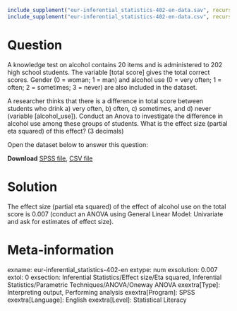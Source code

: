 ```{r, echo = FALSE, results = "hide"}
include_supplement("eur-inferential_statistics-402-en-data.sav", recursive = TRUE)
include_supplement("eur-inferential_statistics-402-en-data.csv", recursive = TRUE)
```

Question
========
A knowledge test on alcohol contains 20 items and is administered to 202 high school students. The variable [total score] gives the total correct scores. Gender (0 = woman; 1 = man) and alcohol use (0 = very often; 1 = often; 2 = sometimes; 3 = never) are also included in the dataset. 

A researcher thinks that there is a difference in total score between students who drink a) very often, b) often,  c) sometimes, and d) never (variable [alcohol_use]). Conduct an Anova to investigate the difference in alcohol use among these groups of students. What is the effect size (partial eta squared) of this effect? (3 decimals)

Open the dataset below to answer this question:

**Download** [SPSS file](eur-inferential_statistics-402-en-data.sav), [CSV file](eur-inferential_statistics-402-en-data.csv)


Solution
========
The effect size (partial eta squared) of the effect of alcohol use on the total score is 0.007 (conduct an ANOVA using General Linear Model: Univariate and ask for estimates of effect size).


Meta-information
================
exname: eur-inferential_statistics-402-en
extype: num
exsolution: 0.007
extol: 0
exsection: Inferential Statistics/Effect size/Eta squared, Inferential Statistics/Parametric Techniques/ANOVA/Oneway ANOVA
exextra[Type]: Interpreting output, Performing analysis
exextra[Program]: SPSS
exextra[Language]: English
exextra[Level]: Statistical Literacy